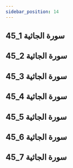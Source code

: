 ```yaml
---
sidebar_position: 14
---
```


## 45_1 سورة الجاثية
<YouTube videoId='6Bi6-uzIBhU' opts={opts} />

## 45_2 سورة الجاثية
<YouTube videoId='x4YT6nxhWO4' opts={opts} />

## 45_3 سورة الجاثية
<YouTube videoId='Homr7TN_lJ4' opts={opts} />

## 45_4 سورة الجاثية
<YouTube videoId='2a1X3uHe8LI' opts={opts} />

## 45_5 سورة الجاثية
<YouTube videoId='fcPZRcUNSjc' opts={opts} />

## 45_6 سورة الجاثية
<YouTube videoId='oYNbn8qe2sI' opts={opts} />

## 45_7 سورة الجاثية
<YouTube videoId='DVSCdXf_dY0' opts={opts} />
